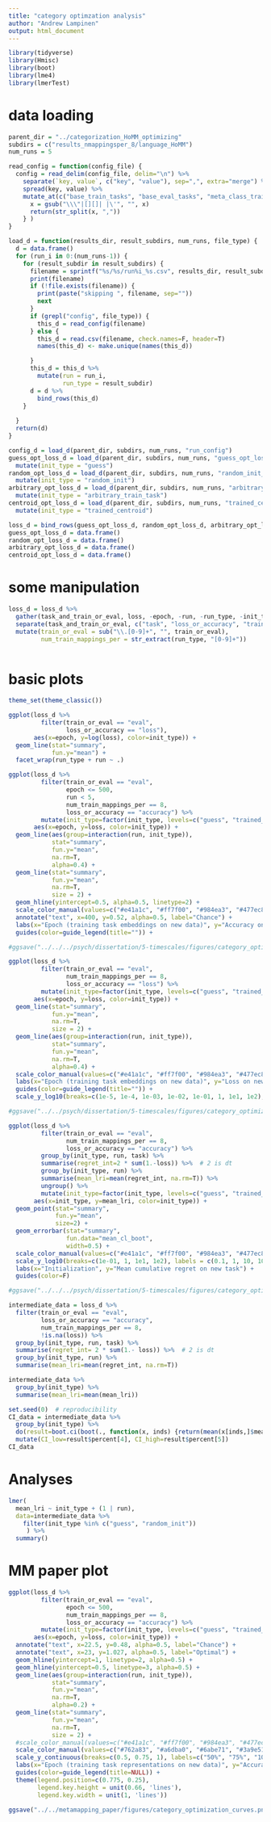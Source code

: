 ```yaml
---
title: "category optimzation analysis"
author: "Andrew Lampinen"
output: html_document
---
```


```r
library(tidyverse)
library(Hmisc)
library(boot)
library(lme4)
library(lmerTest)
```

# data loading

```r
parent_dir = "../categorization_HoMM_optimizing"
subdirs = c("results_nmappingsper_8/language_HoMM")
num_runs = 5
```

```r
read_config = function(config_file) { 
  config = read_delim(config_file, delim="\n") %>%
    separate(`key, value`, c("key", "value"), sep=",", extra="merge") %>%
    spread(key, value) %>%
    mutate_at(c("base_train_tasks", "base_eval_tasks", "meta_class_train_tasks", "meta_class_eval_tasks", "meta_map_train_tasks", "meta_map_eval_tasks"), function(x) {
      x = gsub("\\\"|[][]| |\'", "", x)
      return(str_split(x, ","))
    } )
}
```

```r
load_d = function(results_dir, result_subdirs, num_runs, file_type) {
  d = data.frame()
  for (run_i in 0:(num_runs-1)) {
    for (result_subdir in result_subdirs) {
      filename = sprintf("%s/%s/run%i_%s.csv", results_dir, result_subdir, run_i, file_type)
      print(filename)
      if (!file.exists(filename)) {
        print(paste("skipping ", filename, sep=""))
        next
      }
      if (grepl("config", file_type)) {
        this_d = read_config(filename)
      } else {
        this_d = read.csv(filename, check.names=F, header=T) 
        names(this_d) <- make.unique(names(this_d))

      }
      this_d = this_d %>%
        mutate(run = run_i,
               run_type = result_subdir)
      d = d %>%
        bind_rows(this_d)
    }
    
  }
  return(d)
}
```

```r
config_d = load_d(parent_dir, subdirs, num_runs, "run_config")
guess_opt_loss_d = load_d(parent_dir, subdirs, num_runs, "guess_opt_losses") %>% 
  mutate(init_type = "guess")
random_opt_loss_d = load_d(parent_dir, subdirs, num_runs, "random_init_opt_losses") %>% 
  mutate(init_type = "random_init")
arbitrary_opt_loss_d = load_d(parent_dir, subdirs, num_runs, "arbitrary_trained_opt_losses") %>% 
  mutate(init_type = "arbitrary_train_task")
centroid_opt_loss_d = load_d(parent_dir, subdirs, num_runs, "trained_centroid_opt_losses") %>% 
  mutate(init_type = "trained_centroid")

loss_d = bind_rows(guess_opt_loss_d, random_opt_loss_d, arbitrary_opt_loss_d, centroid_opt_loss_d)
guess_opt_loss_d = data.frame()
random_opt_loss_d = data.frame()
arbitrary_opt_loss_d = data.frame()
centroid_opt_loss_d = data.frame()
```

# some manipulation

```r
loss_d = loss_d %>%
  gather(task_and_train_or_eval, loss, -epoch, -run, -run_type, -init_type) %>%
  separate(task_and_train_or_eval, c("task", "loss_or_accuracy", "train_or_eval"), sep="[_:]") %>%
  mutate(train_or_eval = sub("\\.[0-9]+", "", train_or_eval),
         num_train_mappings_per = str_extract(run_type, "[0-9]+"))
  
```


# basic plots
```r
theme_set(theme_classic())
```

```r
ggplot(loss_d %>%
         filter(train_or_eval == "eval",
                loss_or_accuracy == "loss"),
       aes(x=epoch, y=log(loss), color=init_type)) +
  geom_line(stat="summary",
            fun.y="mean") +
  facet_wrap(run_type + run ~ .)
```

```r
ggplot(loss_d %>%
         filter(train_or_eval == "eval",
                epoch <= 500,
                run < 5, 
                num_train_mappings_per == 8,
                loss_or_accuracy == "accuracy") %>%
         mutate(init_type=factor(init_type, levels=c("guess", "trained_centroid", "arbitrary_train_task", "random_init", "untrained"), labels=c("Meta-mapping output", "Centroid of tasks", "Arbitrary train task", "Random vector", "Untrained model"))),
       aes(x=epoch, y=loss, color=init_type)) +
  geom_line(aes(group=interaction(run, init_type)),
            stat="summary",
            fun.y="mean",
            na.rm=T,
            alpha=0.4) +
  geom_line(stat="summary",
            fun.y="mean",
            na.rm=T,
            size = 2) +
  geom_hline(yintercept=0.5, alpha=0.5, linetype=2) +
  scale_color_manual(values=c("#e41a1c", "#ff7f00", "#984ea3", "#477ec8", "#4daf4a")) +
  annotate("text", x=400, y=0.52, alpha=0.5, label="Chance") +
  labs(x="Epoch (training task embeddings on new data)", y="Accuracy on new tasks") +
  guides(color=guide_legend(title="")) +

#ggsave("../../../psych/dissertation/5-timescales/figures/category_optimization_curves.png", width=6, height=4)
```

```r
ggplot(loss_d %>%
         filter(train_or_eval == "eval",
                num_train_mappings_per == 8,
                loss_or_accuracy == "loss") %>%
         mutate(init_type=factor(init_type, levels=c("guess", "trained_centroid", "arbitrary_train_task", "random_init", "untrained"), labels=c("Meta-mapping output", "Centroid of tasks", "Arbitrary train task", "Random vector", "Untrained model"))),
       aes(x=epoch, y=loss, color=init_type)) +
  geom_line(stat="summary",
            fun.y="mean",
            na.rm=T,
            size = 2) +
  geom_line(aes(group=interaction(run, init_type)),
            stat="summary",
            fun.y="mean",
            na.rm=T,
            alpha=0.4) +
  scale_color_manual(values=c("#e41a1c", "#ff7f00", "#984ea3", "#477ec8", "#4daf4a")) +
  labs(x="Epoch (training task embeddings on new data)", y="Loss on new tasks") +
  guides(color=guide_legend(title="")) +
  scale_y_log10(breaks=c(1e-5, 1e-4, 1e-03, 1e-02, 1e-01, 1, 1e1, 1e2), labels = c("0.00001", "0.0001", 0.001, 0.01, 0.1, 1, 10, 100))

#ggsave("../../psych/dissertation/5-timescales/figures/category_optimization_curves.png", width=6, height=4)
```

```r
ggplot(loss_d %>%
         filter(train_or_eval == "eval",
                num_train_mappings_per == 8,
                loss_or_accuracy == "accuracy") %>%
         group_by(init_type, run, task) %>%
         summarise(regret_int=2 * sum(1.-loss)) %>%  # 2 is dt
         group_by(init_type, run) %>%
         summarise(mean_lri=mean(regret_int, na.rm=T)) %>%
         ungroup() %>%
         mutate(init_type=factor(init_type, levels=c("guess", "trained_centroid", "arbitrary_train_task", "random_init", "untrained"), labels=c("Meta-mapping\noutput", "Centroid\nof tasks", "Arbitrary\ntrain task", "Random\nvector", "Untrained model"))),
       aes(x=init_type, y=mean_lri, color=init_type)) +
  geom_point(stat="summary",
             fun.y="mean",
             size=2) +
  geom_errorbar(stat="summary",
                fun.data="mean_cl_boot",
                width=0.5) +
  scale_color_manual(values=c("#e41a1c", "#ff7f00", "#984ea3", "#477ec8", "#4daf4a")) +
  scale_y_log10(breaks=c(1e-01, 1, 1e1, 1e2), labels = c(0.1, 1, 10, 100)) +
  labs(x="Initialization", y="Mean cumulative regret on new task") +
  guides(color=F)

#ggsave("../../../psych/dissertation/5-timescales/figures/category_optimization_cumulative_regret.png", width=6, height=4)
```

```r
intermediate_data = loss_d %>%
  filter(train_or_eval == "eval",
         loss_or_accuracy == "accuracy",
         num_train_mappings_per == 8,
         !is.na(loss)) %>%
  group_by(init_type, run, task) %>%
  summarise(regret_int= 2 * sum(1.- loss)) %>%  # 2 is dt
  group_by(init_type, run) %>%
  summarise(mean_lri=mean(regret_int, na.rm=T)) 

intermediate_data %>%
  group_by(init_type) %>%
  summarise(mean_lri=mean(mean_lri))
```

```r
set.seed(0)  # reproducibility
CI_data = intermediate_data %>%
  group_by(init_type) %>%
  do(result=boot.ci(boot(., function(x, inds) {return(mean(x[inds,]$mean_lri))}, R=5000))) %>%
  mutate(CI_low=result$percent[4], CI_high=result$percent[5])
CI_data
```

# Analyses

```r
lmer(
  mean_lri ~ init_type + (1 | run),
  data=intermediate_data %>%
    filter(init_type %in% c("guess", "random_init"))
     ) %>%
  summary()
```

# MM paper plot


```r

ggplot(loss_d %>%
         filter(train_or_eval == "eval",
                epoch <= 500,
                num_train_mappings_per == 8,
                loss_or_accuracy == "accuracy") %>%
         mutate(init_type=factor(init_type, levels=c("guess", "trained_centroid", "arbitrary_train_task", "random_init", "untrained"), labels=c("Meta-mapping output", "Centroid of tasks", "Arbitrary train task", "Random vector", "Untrained model"))),
       aes(x=epoch, y=loss, color=init_type)) +
  annotate("text", x=22.5, y=0.48, alpha=0.5, label="Chance") +
  annotate("text", x=23, y=1.027, alpha=0.5, label="Optimal") +
  geom_hline(yintercept=1, linetype=2, alpha=0.5) +
  geom_hline(yintercept=0.5, linetype=3, alpha=0.5) +
  geom_line(aes(group=interaction(run, init_type)),
            stat="summary",
            fun.y="mean",
            na.rm=T,
            alpha=0.2) +
  geom_line(stat="summary",
            fun.y="mean",
            na.rm=T,
            size = 2) +
  #scale_color_manual(values=c("#e41a1c", "#ff7f00", "#984ea3", "#477ec8", "#4daf4a")) +
  scale_color_manual(values=c("#762a83", "#a6dba0", "#6abe71", "#3a9e51", "#505050")) +
  scale_y_continuous(breaks=c(0.5, 0.75, 1), labels=c("50%", "75%", "100%")) +
  labs(x="Epoch (training task representations on new data)", y="Accuracy on new tasks") +
  guides(color=guide_legend(title=NULL)) +
  theme(legend.position=c(0.775, 0.25),
        legend.key.height = unit(0.66, 'lines'),
        legend.key.width = unit(1, 'lines')) 

ggsave("../../metamapping_paper/figures/category_optimization_curves.png", width=4, height=3)
```